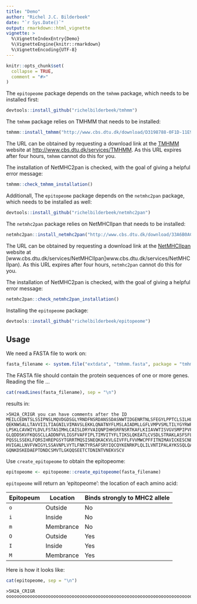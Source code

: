 ```yaml
---
title: "Demo"
author: "Richel J.C. Bilderbeek"
date: "`r Sys.Date()`"
output: rmarkdown::html_vignette
vignette: >
  %\VignetteIndexEntry{Demo}
  %\VignetteEngine{knitr::rmarkdown}
  %\VignetteEncoding{UTF-8}
---
```


```r
knitr::opts_chunk$set(
  collapse = TRUE,
  comment = "#>"
)
```


The `epitopeome` package depends on the `tmhmm` package, which needs
to be installed first:

```r
devtools::install_github("richelbilderbeek/tmhmm")
```

The `tmhmm` package relies on TMHMM that needs to be installed:

```r
tmhmm::install_tmhmm("http://www.cbs.dtu.dk/download/D3198788-0F1D-11E9-883C-84B3B9CD16B5/")
```

The URL can be obtained by requesting a download link at 
the [TMHMM](http://www.cbs.dtu.dk/services/TMHMM) website 
at [http://www.cbs.dtu.dk/services/TMHMM](http://www.cbs.dtu.dk/services/TMHMM).
As this URL expires after four hours, `tmhmm` cannot do this for you.

The installation of NetMHC2pan is checked, with the goal of giving
a helpful error message:

```r
tmhmm::check_tmhmm_installation()
```

Additionall, The `epitopeome` package depends on the `netmhc2pan` package, which needs
to be installed as well:

```r
devtools::install_github("richelbilderbeek/netmhc2pan")
```

The `netmhc2pan` package relies on NetMHCIIpan that needs to be installed:

```r
netmhc2pan::install_netmhc2pan("http://www.cbs.dtu.dk/download/33A6B0AC-0F2E-11E9-B4D1-8ABCB9CD16B5/")
```

The URL can be obtained by requesting a download link at
the [NetMHCIIpan](www.cbs.dtu.dk/services/NetMHCIIpan) website 
at [www.cbs.dtu.dk/services/NetMHCIIpan]www.cbs.dtu.dk/services/NetMHCIIpan).
As this URL expires after four hours, `netmhc2pan` cannot do this for you.

The installation of NetMHC2pan is checked, with the goal of giving
a helpful error message:

```r
netmhc2pan::check_netmhc2pan_installation()
```

Installing the `epitopeome` package:

```r
devtools::install_github("richelbilderbeek/epitopeome")
```

## Usage

We need a FASTA file to work on:

```r
fasta_filename <- system.file("extdata", "tmhmm.fasta", package = "tmhmm")
```

The FASTA file should contain the protein sequences of one or more
genes. Reading the file ...

```r
cat(readLines(fasta_filename), sep = "\n")
```

results in:

```
>5H2A_CRIGR you can have comments after the ID
MEILCEDNTSLSSIPNSLMQVDGDSGLYRNDFNSRDANSSDASNWTIDGENRTNLSFEGYLPPTCLSILHL
QEKNWSALLTAVVIILTIAGNILVIMAVSLEKKLQNATNYFLMSLAIADMLLGFLVMPVSMLTILYGYRWP
LPSKLCAVWIYLDVLFSTASIMHLCAISLDRYVAIQNPIHHSRFNSRTKAFLKIIAVWTISVGVSMPIPVF
GLQDDSKVFKQGSCLLADDNFVLIGSFVAFFIPLTIMVITYFLTIKSLQKEATLCVSDLSTRAKLASFSFL
PQSSLSSEKLFQRSIHREPGSYTGRRTMQSISNEQKACKVLGIVFFLFVVMWCPFFITNIMAVICKESCNE
HVIGALLNVFVWIGYLSSAVNPLVYTLFNKTYRSAFSRYIQCQYKENRKPLQLILVNTIPALAYKSSQLQA
GQNKDSKEDAEPTDNDCSMVTLGKQQSEETCTDNINTVNEKVSCV
```

Use `create_epitopeome` to obtain the epitopeome:

```r
epitopeome <- epitopeome::create_epitopeome(fasta_filename)
```

`epitopeome` will return an 'epitopeome': the location
of each amino acid:

Epitopeum|Location|Binds strongly to MHC2 allele 
---|---|---
`o`|Outside|No
`i`|Inside|No
`m`|Membrance|No
`O`|Outside|Yes
`I`|Inside|Yes
`M`|Membrance|Yes

Here is how it looks like:

```r
cat(epitopeome, sep = "\n")
```

```
>5H2A_CRIGR
oooooooooooooooooooooooooooooooooooooooooooooooooooooooooooooooooooooooooooommmmmmmmmmmmmmmmmmmmmmmiiiiiiiIIIIIMMMMMMMMMMMMMMMMMMMMMMMOOOOoooooooooommmmmmmmmmmmmmmmmmmmMMMIIIIIIIIIIIIIIIIiiiimmmmmmmmmmmmmmmmmmmmmmmooooooooooooooooooommmmmmmmmmmmmmmMMMMMMMMIIIIIIIIIIIIiiiiiiiIIIIIIIIIIIIIIIIIIIIIiiiiiiiiiiiiiiiiiiiiiiiiiiiimmmmmmmmmmmmmmmmmmmmmmmooooooooommmmmmmMMMMMMMMMMMMMMMMIIIIIIIIIIIIIIIIIIIIIiiIIIIIIIIIIIIIIIIIIIIiiiiiiiiiiiiiiiiiiiiiiiiiiiiiiiiiiiiiiiiiiiiiiiii
```


